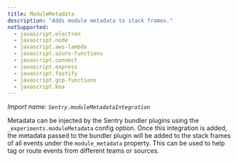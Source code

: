 ```yaml
---
title: ModuleMetadata
description: "Adds module metadata to stack frames."
notSupported:
  - javascript.electron
  - javascript.node
  - javascript.aws-lambda
  - javascript.azure-functions
  - javascript.connect
  - javascript.express
  - javascript.fastify
  - javascript.gcp-functions
  - javascript.koa
---
```


_Import name: `Sentry.moduleMetadataIntegration`_

Metadata can be injected by the Sentry bundler plugins using the `_experiments.moduleMetadata` config option.
Once this integration is added, the metadata passed to the bundler plugin will be added to the stack frames of all events under the `module_metadata` property. This can be used to help tag or route events from different teams
or sources.

<PlatformContent includePath="configuration/module-metadata" />
